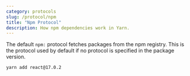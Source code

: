 ```yaml
---
category: protocols
slug: /protocol/npm
title: "Npm Protocol"
description: How npm dependencies work in Yarn.
---
```


The default `npm:` protocol fetches packages from the npm registry. This is the protocol used by default if no protocol is specified in the package version.

```commandline
yarn add react@17.0.2
```

